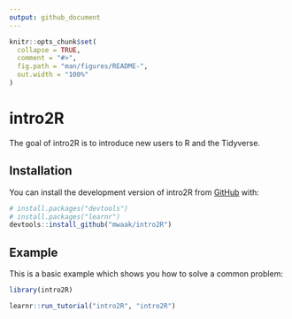 ```yaml
---
output: github_document
---
```


<!-- README.md is generated from README.Rmd. Please edit that file -->

```r
knitr::opts_chunk$set(
  collapse = TRUE,
  comment = "#>",
  fig.path = "man/figures/README-",
  out.width = "100%"
)
```

# intro2R

<!-- badges: start -->
<!-- badges: end -->

The goal of intro2R is to introduce new users to R and the Tidyverse.

## Installation

You can install the development version of intro2R from [GitHub](https://github.com/) with:

``` r
# install.packages("devtools")
# install.packages("learnr")
devtools::install_github("mwaak/intro2R")
```

## Example

This is a basic example which shows you how to solve a common problem:

```r
library(intro2R)

learnr::run_tutorial("intro2R", "intro2R")
```
